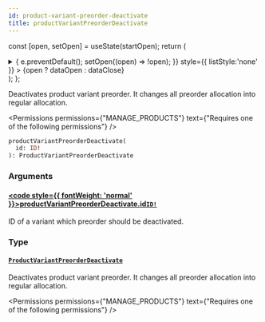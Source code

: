 ```yaml
---
id: product-variant-preorder-deactivate
title: productVariantPreorderDeactivate
---
```






const [open, setOpen] = useState(startOpen);
return (
<details {...(open ? { open: true } : {})} className="details" style={{ border:'none', boxShadow:'none', background:'var(--ifm-background-color)' }}>
<summary
onClick={(e) => {
e.preventDefault();
setOpen((open) => !open);
}}
style={{ listStyle:'none' }} >
{open ? dataOpen : dataClose}
</summary>
{open && children}
</details>
);
};

Deactivates product variant preorder. It changes all preorder allocation into regular allocation.


<Permissions permissions={"MANAGE_PRODUCTS"} text={"Requires one of the following permissions"} />


```graphql
productVariantPreorderDeactivate(
  id: ID!
): ProductVariantPreorderDeactivate
```

### Arguments

#### [<code style={{ fontWeight: 'normal' }}>productVariantPreorderDeactivate.<b>id</b></code>](#)<Bullet />[`ID!`](../../../api-reference/miscellaneous/scalars/id.mdx) <Badge class="badge badge--secondary" text="non-null"/> <Badge class="badge badge--secondary" text="scalar"/> <Badge class="badge badge--secondary" text="miscellaneous"/>

ID of a variant which preorder should be deactivated.

### Type

#### [`ProductVariantPreorderDeactivate`](../../../api-reference/products/objects/product-variant-preorder-deactivate.mdx) <Badge class="badge badge--secondary" text="object"/> <Badge class="badge badge--secondary" text="products"/>

Deactivates product variant preorder. It changes all preorder allocation into regular allocation.


<Permissions permissions={"MANAGE_PRODUCTS"} text={"Requires one of the following permissions"} />


